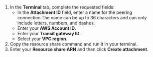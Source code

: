 1. In the **Terminal** tab, complete the requested fields:
    - In the **Attachment ID** field, enter a name for the peering connection.The name can be up to 36 characters and can only include letters, numbers, and dashes.
    - Enter your **AWS Account ID**.
    - Enter your **Transit gateway ID**.
    - Select your **VPC region**.
1. Copy the resource share command and run it in your terminal.
1. Enter your **Resource share ARN** and then click **Create attachment**.